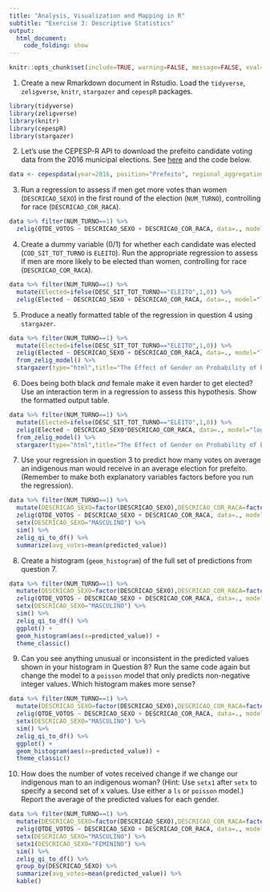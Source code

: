 ```yaml
---
title: "Analysis, Visualization and Mapping in R"
subtitle: "Exercise 3: Descriptive Statistics"
output: 
  html_document:
    code_folding: show
---
```


```r
knitr::opts_chunk$set(include=TRUE, warning=FALSE, message=FALSE, eval=FALSE, echo=FALSE)
```

1. Create a new Rmarkdown document in Rstudio. Load the `tidyverse`, `zeligverse`, `knitr`, `stargazer` and `cepespR` packages. 
```r
library(tidyverse)
library(zeligverse)
library(knitr)
library(cepespR)
library(stargazer)
```

2. Let's use the CEPESP-R API to download the prefeito candidate voting data from the 2016 municipal elections. See [here](https://github.com/Cepesp-Fgv/cepesp-r) and the code below.

```r
data <- cepespdata(year=2016, position="Prefeito", regional_aggregation="Municipality",political_aggregation="Candidate")
```

3. Run a regression to assess if men get more votes than women (`DESCRICAO_SEXO`) in the first round of the election (`NUM_TURNO`), controlling for race (`DESCRICAO_COR_RACA`).

```r
data %>% filter(NUM_TURNO==1) %>% 
  zelig(QTDE_VOTOS ~ DESCRICAO_SEXO + DESCRICAO_COR_RACA, data=., model="ls")
```

4. Create a dummy variable (0/1) for whether each candidate was elected (`COD_SIT_TOT_TURNO` is `ELEITO`). Run the appropriate regression to assess if men are more likely to be elected than women, controlling for race (`DESCRICAO_COR_RACA`).

```r
data %>% filter(NUM_TURNO==1) %>% 
  mutate(Elected=ifelse(DESC_SIT_TOT_TURNO=="ELEITO",1,0)) %>%
  zelig(Elected ~ DESCRICAO_SEXO + DESCRICAO_COR_RACA, data=., model="logit")
```

5. Produce a neatly formatted table of the regression in question 4 using `stargazer`.

```r
data %>% filter(NUM_TURNO==1) %>% 
  mutate(Elected=ifelse(DESC_SIT_TOT_TURNO=="ELEITO",1,0)) %>%
  zelig(Elected ~ DESCRICAO_SEXO + DESCRICAO_COR_RACA, data=., model="logit") %>%
  from_zelig_model() %>%
  stargazer(type="html",title="The Effect of Gender on Probability of being Elected",digits=2)
```

6. Does being both black *and* female make it even harder to get elected? Use an interaction term in a regression to assess this hypothesis. Show the formatted output table.

```r
data %>% filter(NUM_TURNO==1) %>% 
  mutate(Elected=ifelse(DESC_SIT_TOT_TURNO=="ELEITO",1,0)) %>%
  zelig(Elected ~ DESCRICAO_SEXO*DESCRICAO_COR_RACA, data=., model="logit") %>%
  from_zelig_model() %>%
  stargazer(type="html",title="The Effect of Gender on Probability of being Elected",digits=2)
```

7. Use your regression in question 3 to predict how many votes on average an indigenous man would receive in an average election for prefeito. (Remember to make both explanatory variables factors before you run the regression).

```r
data %>% filter(NUM_TURNO==1) %>% 
  mutate(DESCRICAO_SEXO=factor(DESCRICAO_SEXO),DESCRICAO_COR_RACA=factor(DESCRICAO_COR_RACA)) %>%
  zelig(QTDE_VOTOS ~ DESCRICAO_SEXO + DESCRICAO_COR_RACA, data=., model="ls") %>%
  setx(DESCRICAO_SEXO="MASCULINO") %>%
  sim() %>%
  zelig_qi_to_df() %>%
  summarize(avg_votes=mean(predicted_value))
```

8. Create a histogram (`geom_histogram`) of the full set of predictions from question 7. 

```r
data %>% filter(NUM_TURNO==1) %>% 
  mutate(DESCRICAO_SEXO=factor(DESCRICAO_SEXO),DESCRICAO_COR_RACA=factor(DESCRICAO_COR_RACA)) %>%
  zelig(QTDE_VOTOS ~ DESCRICAO_SEXO + DESCRICAO_COR_RACA, data=., model="ls") %>%
  setx(DESCRICAO_SEXO="MASCULINO") %>%
  sim() %>%
  zelig_qi_to_df() %>%
  ggplot() +
  geom_histogram(aes(x=predicted_value)) +
  theme_classic()
```

9. Can you see anything unusual or inconsistent in the predicted values shown in your histogram in Question 8? Run the same code again but change the model to a `poisson` model that only predicts non-negative integer values. Which histogram makes more sense?

```r
data %>% filter(NUM_TURNO==1) %>% 
  mutate(DESCRICAO_SEXO=factor(DESCRICAO_SEXO),DESCRICAO_COR_RACA=factor(DESCRICAO_COR_RACA)) %>%
  zelig(QTDE_VOTOS ~ DESCRICAO_SEXO + DESCRICAO_COR_RACA, data=., model="poisson") %>%
  setx(DESCRICAO_SEXO="MASCULINO") %>%
  sim() %>%
  zelig_qi_to_df() %>%
  ggplot() +
  geom_histogram(aes(x=predicted_value)) +
  theme_classic()
```

10. How does the number of votes received change if we change our indigenous man to an indigenous woman? (Hint: Use `setx1` after `setx` to specify a second set of x values. Use either a `ls` or `poisson` model.) Report the average of the predicted values for each gender.

```r
data %>% filter(NUM_TURNO==1) %>% 
  mutate(DESCRICAO_SEXO=factor(DESCRICAO_SEXO),DESCRICAO_COR_RACA=factor(DESCRICAO_COR_RACA)) %>%
  zelig(QTDE_VOTOS ~ DESCRICAO_SEXO + DESCRICAO_COR_RACA, data=., model="poisson") %>%
  setx(DESCRICAO_SEXO="MASCULINO") %>%
  setx1(DESCRICAO_SEXO="FEMININO") %>%
  sim() %>%
  zelig_qi_to_df() %>%
  group_by(DESCRICAO_SEXO) %>%
  summarize(avg_votes=mean(predicted_value)) %>%
  kable()
```
